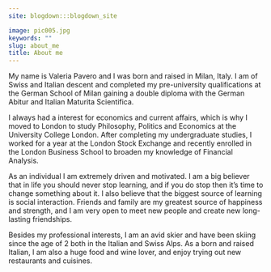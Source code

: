```yaml
---
site: blogdown:::blogdown_site

image: pic005.jpg
keywords: ""
slug: about_me
title: About me
---
```


My name is Valeria Pavero and I was born and raised in Milan, Italy. I am of Swiss and Italian descent and completed my pre-university qualifications at the German School of Milan gaining a double diploma with the German Abitur and Italian Maturita Scientifica. 

I always had a interest for economics and current affairs, which is why I moved to London to study Philosophy, Politics and Economics at the University College London. After completing my undergraduate studies, I worked for a year at the London Stock Exchange and recently enrolled in the London Business School to broaden my knowledge of Financial Analysis. 

As an individual I am extremely driven and motivated. I am a big believer that in life you should never stop learning, and if you do stop then it’s time to change something about it. I also believe that the biggest source of learning is social interaction. Friends and family are my greatest source of happiness and strength, and I am very open to meet new people and create new long-lasting friendships. 

Besides my professional interests, I am an avid skier and have been skiing since the age of 2 both in the Italian and Swiss Alps. As a born and raised Italian, I am also a huge food and wine lover, and enjoy trying out new restaurants and cuisines.